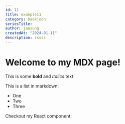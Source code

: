 ```yaml
---
id: 11
title: example11
category: baekjoon
seriesTitle:
author: jaesung
createdAt: "2024-01-11"
description: sssss
---
```

# Welcome to my MDX page!


This is some **bold** and _italics_ text.

This is a list in markdown:

- One
- Two
- Three

Checkout my React component:
